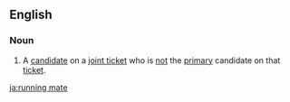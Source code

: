 ==English==
{{wikipedia}}
===Noun===
{{en-noun|sg=[[running]] [[mate]]}}
#A [[candidate]] on a [[joint ticket]] who is [[not]] the [[primary]] candidate on that [[ticket]].

[[ja:running mate]]